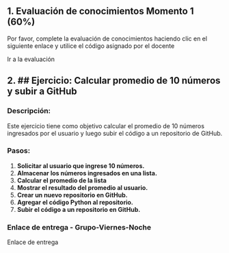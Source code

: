 
## 1. Evaluación de conocimientos Momento 1 (60%)

Por favor, complete la evaluación de conocimientos haciendo clic en el siguiente enlace y utilice el código asignado por el docente

<Link href="https://quizizz.com/join" target="_blank"> Ir a la evaluación </Link>

## 2. ## Ejercicio: Calcular promedio de 10 números y subir a GitHub

### **Descripción:**

Este ejercicio tiene como objetivo calcular el promedio de 10 números ingresados por el usuario y luego subir el código a un repositorio de GitHub.

### **Pasos:**

1.  **Solicitar al usuario que ingrese 10 números.**
2.  **Almacenar los números ingresados en una lista.**
3.  **Calcular el promedio de la lista**
4.  **Mostrar el resultado del promedio al usuario.**
5.  **Crear un nuevo repositorio en GitHub.**
6.  **Agregar el código Python al repositorio.**
7.  **Subir el código a un repositorio en GitHub.**       


### **Enlace de entrega - Grupo-Viernes-Noche**

<Link href="https://docs.google.com/spreadsheets/d/1jJoKiZ5WNf3SV8_niuBcxFaMqYt9pP95yeQiEGMzdrU/edit?usp=sharing" target="_blank"> Enlace de entrega </Link>



